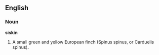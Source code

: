 ==English==

===Noun===

'''siskin'''

#A small green and yellow European finch (Spinus spinus, or Carduelis spinus).